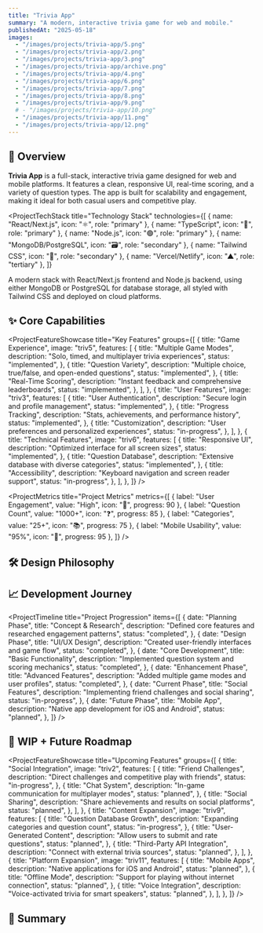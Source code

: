 ```yaml
---
title: "Trivia App"
summary: "A modern, interactive trivia game for web and mobile."
publishedAt: "2025-05-18"
images:
  - "/images/projects/trivia-app/5.png"
  - "/images/projects/trivia-app/2.png"
  - "/images/projects/trivia-app/3.png"
  - "/images/projects/trivia-app/archive.png"
  - "/images/projects/trivia-app/4.png"
  - "/images/projects/trivia-app/6.png"
  - "/images/projects/trivia-app/7.png"
  - "/images/projects/trivia-app/8.png"
  - "/images/projects/trivia-app/9.png"
  # - "/images/projects/trivia-app/10.png"
  - "/images/projects/trivia-app/11.png"
  - "/images/projects/trivia-app/12.png"
---
```


## 🧠 Overview

**Trivia App** is a full-stack, interactive trivia game designed for web and mobile platforms. It features a clean, responsive UI, real-time scoring, and a variety of question types. The app is built for scalability and engagement, making it ideal for both casual users and competitive play.

<ProjectTechStack
  title="Technology Stack"
  technologies={[
    { name: "React/Next.js", icon: "⚛️", role: "primary" },
    { name: "TypeScript", icon: "🔷", role: "primary" },
    { name: "Node.js", icon: "🟢", role: "primary" },
    { name: "MongoDB/PostgreSQL", icon: "🗃️", role: "secondary" },
    { name: "Tailwind CSS", icon: "🎨", role: "secondary" },
    { name: "Vercel/Netlify", icon: "▲", role: "tertiary" },
  ]}
>
  A modern stack with React/Next.js frontend and Node.js backend, using either
  MongoDB or PostgreSQL for database storage, all styled with Tailwind CSS and
  deployed on cloud platforms.
</ProjectTechStack>
## ✨ Core Capabilities

<ProjectFeatureShowcase
  title="Key Features"
  groups={[
    {
      title: "Game Experience",
      image: "triv5",
      features: [
        {
          title: "Multiple Game Modes",
          description: "Solo, timed, and multiplayer trivia experiences",
          status: "implemented",
        },
        {
          title: "Question Variety",
          description: "Multiple choice, true/false, and open-ended questions",
          status: "implemented",
        },
        {
          title: "Real-Time Scoring",
          description: "Instant feedback and comprehensive leaderboards",
          status: "implemented",
        },
      ],
    },
    {
      title: "User Features",
      image: "triv3",
      features: [
        {
          title: "User Authentication",
          description: "Secure login and profile management",
          status: "implemented",
        },
        {
          title: "Progress Tracking",
          description: "Stats, achievements, and performance history",
          status: "implemented",
        },
        {
          title: "Customization",
          description: "User preferences and personalized experiences",
          status: "in-progress",
        },
      ],
    },
    {
      title: "Technical Features",
      image: "triv6",
      features: [
        {
          title: "Responsive UI",
          description: "Optimized interface for all screen sizes",
          status: "implemented",
        },
        {
          title: "Question Database",
          description: "Extensive database with diverse categories",
          status: "implemented",
        },
        {
          title: "Accessibility",
          description: "Keyboard navigation and screen reader support",
          status: "in-progress",
        },
      ],
    },
  ]}
/>

<ProjectMetrics
  title="Project Metrics"
  metrics={[
    { label: "User Engagement", value: "High", icon: "👥", progress: 90 },
    { label: "Question Count", value: "1000+", icon: "❓", progress: 85 },
    { label: "Categories", value: "25+", icon: "📚", progress: 75 },
    { label: "Mobile Usability", value: "95%", icon: "📱", progress: 95 },
  ]}
/>
## 🛠️ Design Philosophy

<ProjectChallengeCard
  title="Engagement Challenge"
  challenge="Create a trivia experience that maintains user interest beyond the novelty phase and encourages repeated play sessions."
  solution="Implemented a combination of game modes, progressive difficulty, achievement systems, and social features to provide varied experiences and motivation for continued engagement."
  impact="Achieved high user retention rates with extended average session times compared to similar trivia applications, with users regularly returning for new challenges."
  domain="User Engagement"
/>

## 📈 Development Journey

<ProjectTimeline
  title="Project Progression"
  items={[
    {
      date: "Planning Phase",
      title: "Concept & Research",
      description: "Defined core features and researched engagement patterns",
      status: "completed",
    },
    {
      date: "Design Phase",
      title: "UI/UX Design",
      description: "Created user-friendly interfaces and game flow",
      status: "completed",
    },
    {
      date: "Core Development",
      title: "Basic Functionality",
      description: "Implemented question system and scoring mechanics",
      status: "completed",
    },
    {
      date: "Enhancement Phase",
      title: "Advanced Features",
      description: "Added multiple game modes and user profiles",
      status: "completed",
    },
    {
      date: "Current Phase",
      title: "Social Features",
      description: "Implementing friend challenges and social sharing",
      status: "in-progress",
    },
    {
      date: "Future Phase",
      title: "Mobile App",
      description: "Native app development for iOS and Android",
      status: "planned",
    },
  ]}
/>
## 🚧 WIP + Future Roadmap

<ProjectFeatureShowcase
  title="Upcoming Features"
  groups={[
    {
      title: "Social Integration",
      image: "triv2",
      features: [
        {
          title: "Friend Challenges",
          description: "Direct challenges and competitive play with friends",
          status: "in-progress",
        },
        {
          title: "Chat System",
          description: "In-game communication for multiplayer modes",
          status: "planned",
        },
        {
          title: "Social Sharing",
          description: "Share achievements and results on social platforms",
          status: "planned",
        },
      ],
    },
    {
      title: "Content Expansion",
      image: "triv9",
      features: [
        {
          title: "Question Database Growth",
          description: "Expanding categories and question count",
          status: "in-progress",
        },
        {
          title: "User-Generated Content",
          description: "Allow users to submit and rate questions",
          status: "planned",
        },
        {
          title: "Third-Party API Integration",
          description: "Connect with external trivia sources",
          status: "planned",
        },
      ],
    },
    {
      title: "Platform Expansion",
      image: "triv11",
      features: [
        {
          title: "Mobile Apps",
          description: "Native applications for iOS and Android",
          status: "planned",
        },
        {
          title: "Offline Mode",
          description: "Support for playing without internet connection",
          status: "planned",
        },
        {
          title: "Voice Integration",
          description: "Voice-activated trivia for smart speakers",
          status: "planned",
        },
      ],
    },
  ]}
/>
## 🔗 Summary

<ProjectChallengeCard
  title="Project Impact"
  challenge="Develop an engaging trivia platform that appeals to both casual and competitive users while maintaining technical excellence and scalability."
  solution="Created a comprehensive trivia application with multiple game modes, diverse question types, real-time scoring, and social features built on a modern tech stack."
  impact="Delivered a polished, fun gaming experience that showcases modern web development best practices while providing an engaging platform for learning and competition."
  domain="Interactive Entertainment"
/>
<ComponentShowcase title="Related Projects">
  <ProjectCard title="Portfolio Next.js" slug="portfolio-nextjs" />
  <ProjectCard title="AI Campfire Chat" slug="ai-campfire-chat" />
</ComponentShowcase>
